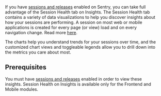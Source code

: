 <Include name="feature-available-for-user-group-early-adopter.mdx" />

If you have [sessions and releases](/product/releases/setup/) enabled on Sentry, you can take full advantage of the Session Health tab on Insights. The Session Health tab contains a variety of data visualizations to help you discover insights about how your sessions are performing. A session on most web or mobile applications is created for every page (or view) load and on every navigation change. Read more [here](/product/releases/health/#sessions).

The charts help you understand trends for your sessions over time, and the customized chart views and toggleable legends allow you to drill down into the metrics you care about most.

## Prerequisites

You must have [sessions and releases](/product/releases/setup/) enabled in order to view these insights. Session Health on Insights is available only for the Frontend and Mobile modules.
